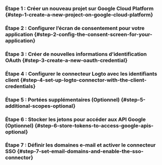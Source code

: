 
### Étape 1 : Créer un nouveau projet sur Google Cloud Platform \{#step-1-create-a-new-project-on-google-cloud-platform}

<Step1 />

### Étape 2 : Configurer l’écran de consentement pour votre application \{#step-2-config-the-consent-screen-for-your-application}

<Step2 />

### Étape 3 : Créer de nouvelles informations d’identification OAuth \{#step-3-create-a-new-oauth-credential}

<Step3 />

### Étape 4 : Configurer le connecteur Logto avec les identifiants client \{#step-4-set-up-logto-connector-with-the-client-credentials}

<Step4 />

### Étape 5 : Portées supplémentaires (Optionnel) \{#step-5-additional-scopes-optional}

<Step5 />

### Étape 6 : Stocker les jetons pour accéder aux API Google (Optionnel) \{#step-6-store-tokens-to-access-google-apis-optional}

<Step6 />

### Étape 7 : Définir les domaines e-mail et activer le connecteur SSO \{#step-7-set-email-domains-and-enable-the-sso-connector}

<Step7 />
